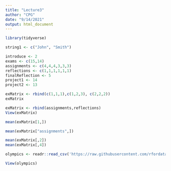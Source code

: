 ```yaml
---
title: "Lecture3"
author: "CPG"
date: "9/14/2021"
output: html_document
---
```


```r
library(tidyverse)

string1 <- c("John", "Smith")

introduce <- 2
exams <- c(15,14)
assignments <- c(4,4,4,3,3,3)
reflections <- c(1,1,1,1,1,1)
finalReflection <- 5
project1 <- 14
project2 <- 13
```

```r
exMatrix <- rbind(c(1,1,1),c(1,2,3), c(2,2,2))
exMatrix
```

```r
exMatrix <- rbind(assignments,reflections)
View(exMatrix)
```

```r
mean(exMatrix[1,])
```

```r
mean(exMatrix["assignments",])
```

```r
mean(exMatrix[,2])
mean(exMatrix[,4])
```

```r
olympics <- readr::read_csv('https://raw.githubusercontent.com/rfordatascience/tidytuesday/master/data/2021/2021-07-27/olympics.csv')

View(olympics)

```



